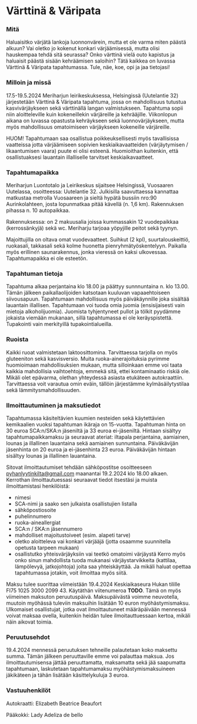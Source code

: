 # Värttinä & Väripata

### Mitä

Haluaisitko värjätä lankoja luonnonvärein, mutta et ole varma miten päästä alkuun? Vai oletko jo kokenut konkari värjäämisessä, mutta olisi hauskempaa 
tehdä sitä seurassa? Onko värttinä vielä outo kapistus ja haluaisit päästä sisään kehräämisen saloihin? Tätä kaikkea on luvassa Värttinä & Väripata 
tapahtumassa. Tule, näe, koe, opi ja jaa tietojasi!

### Milloin ja missä

17.5-19.5.2024 Meriharjun leirikeskuksessa, Helsingissä (Uutelantie 32) järjestetään Värttinä & Väripata tapahtuma, jossa on mahdollisuus tutustua 
kasvivärjäykseen sekä värttinällä langan valmistukseen. Tapahtuma sopii niin aloitteleville kuin kokeneillekin värjäreille ja kehrääjille. 
Viikonlopun aikana on luvassa opastusta kehräykseen sekä luonnovärjäykseen, mutta myös mahdollisuus omatoimiseen värjäykseen kokeneille värjäreille.

HUOM! Tapahtumaan saa osallistua poikkeuksellisesti myös tavallisissa vaatteissa jotta värjäämiseen sopivien keskiaikavaatteiden 
(värjäytymisen / likaantumisen vaara) puute ei olisi esteenä. Huomioithan kuitenkin, että osallistuaksesi lauantain illalliselle tarvitset keskiaikavaatteet.

### Tapahtumapaikka

Meriharjun Luontotalo ja Leirikeskus sijaitsee Helsingissä, Vuosaaren Uutelassa, osoitteessa: Uutelantie 32. Julkisilla 
saavuttaessa kannattaa matkustaa metrolla Vuosaareen ja sieltä hypätä bussiin nro:90 Aurinkolahteen, josta lopunmatkaa pitää kävellä (n. 1,6 km). 
Rakennuksen pihassa n. 10 autopaikkaa. 

Rakennuksessa: on 2 makuusalia joissa kummassakin 12 vuodepaikkaa (kerrossänkyjä) sekä wc. Meriharju tarjoaa yöpyjille peitot sekä tyynyn. 

Majoittujilla on oltava omat vuodevaatteet. Suihkut (2 kpl), suurtalouskeittiö, ruokasali, takkasali sekä kolme huonetta pienryhmätyöskentelyyn. 
Paikalla myös erillinen saunarakennus, jonka vieressä on kaksi ulkovessaa. Tapahtumapaikka ei ole esteetön. 

### Tapahtuman tietoja

Tapahtuma alkaa perjantaina klo 18.00 ja päättyy sunnnuntaina n. klo 13.00. Tämän jälkeen paikallaolijoiden katsotaan kuuluvan vapaaehtoiseen 
siivousapuun. Tapahtumaan mahdollisuus myös päiväkäynnille joka sisältää lauantain illallisen. Tapahtumaan voi tuoda omia juomia (ensisijaisesti vain 
mietoja alkoholijuomia). Juomista tyhjentyneet pullot ja tölkit pyydämme jokaista viemään mukanaan, sillä tapahtumassa ei ole keräyspistettä. Tupakointi 
vain merkityillä tupakointialueilla. 

### Ruoista
Kaikki ruoat valmistetaan laktoosittomina. Tarvittaessa tarjolla on myös gluteeniton sekä kasvisversio. Muita ruoka-ainerajoituksia pyrimme huomioimaan 
mahdollisuksien mukaan, mutta silloinkaan emme voi taata kaikkia mahdollisia vaihtoehtoja, emmekä sitä, ettei kontaminaatio riskiä ole. Mikäli olet 
epävarma, olethan yhteydessä asiasta etukäteen autokraattiin. Tarvittaessa voit varautua omin eväin, tällöin järjestämme kylmäsäilytystilaa sekä 
lämmitysmahdollisuuden. 

### Ilmoittautuminen ja maksutiedot
Tapahtumassa käsiteltävien kuumien nesteiden sekä käytettävien kemikaalien vuoksi tapahtuman ikäraja on 15-vuotta. 
Tapahtuman hinta on 30 euroa SCA:n/SKA:n jäseniltä ja 33 euroa ei-jäseniltä. Hintaan sisältyy tapahtumapaikkamaksu ja seuraavat ateriat: iltapala 
perjantaina, aamiainen, lounas ja illallinen lauantaina sekä aamiainen sunnuntaina. 
Päiväkävijän jäsenhinta on 20 euroa ja ei-jäsenhinta 23 euroa. Päiväkävijän hintaan sisältyy lounas ja illallinen lauantaina.

Sitovat ilmoittautumiset tehdään sähköpostitse osoitteeseen pyhanlyytinkilta@gmail.com maanantai 19.2.2024 klo 18.00 alkaen. Kerrothan ilmoittautuessasi seuraavat tiedot 
itsestäsi ja muista ilmoittamistasi henkilöistä: 
-	nimesi
-	SCA-nimi ja saako sen julkaista osallistujien listalla
-	sähköpostiosoite
-	puhelinnumero
-	ruoka-aineallergiat
-	SCA:n / SKA:n jäsennumero
-	mahdolliset majoitustoiveet (esim. alapeti tarve)
-	oletko aloitteleva vai konkari värjääjä (jotta osaamme suunnitella opetusta tarpeen mukaan)
-	osallistutko yhteisvärjäyksiin vai teetkö omatoimi värjäystä 
Kerro myös onko sinun mahdollista tuoda mukanasi värjäystarvikkeita (kattilaa, lämpölevyä, jatkojohtoja) joita saa yhteiskäyttää. Ja mikäli haluat 
opettaa tapahtumassa jotakin, voit ilmoittaa myös siitä. 

Maksu tulee suorittaa viimeistään 19.4.2024 Keskiaikaseura Hukan tilille FI75 1025 3000 2099 43. Käytäthän viitenumeroa **TODO**. Tämä on myös viimeinen 
maksuton peruutuspäivä. Maksupäivästä voimme neuvotella, muutoin myöhässä tuleviin maksuihin lisätään 10 euron myöhästymismaksu. Ulkomaiset osallistujat, 
jotka ovat ilmoittautuneet määräpäivään mennessä voivat maksaa ovella, kuitenkin heidän tulee ilmoitauttuessaan kertoa, mikäli näin aikovat toimia.

### Peruutusehdot

19.4.2024 mennessä peruutuksen tehneille palautetaan koko maksettu summa. Tämän jälkeen peruuttaville emme voi palauttaa maksua. 
Jos ilmoittautumisensa jättää peruuttamatta, maksamatta sekä jää saapumatta tapahtumaan, laskutetaan tapahtumamaksu myöhästymismaksuineen jäkikäteen ja 
tähän lisätään käsittelykuluja 3 euroa. 

### Vastuuhenkilöt

Autokraatti:
Elizabeth Beatrice Beaufort

Pääkokki:
Lady Adeliza de bello
